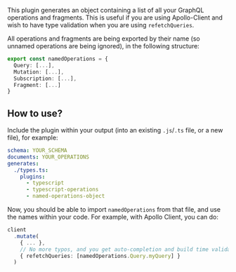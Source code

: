 

<PackageHeader />

This plugin generates an object containing a list of all your GraphQL operations and fragments. This is useful if you are using Apollo-Client and wish to have type validation when you are using `refetchQueries`.

All operations and fragments are being exported by their name (so unnamed operations are being ignored), in the following structure:

```ts
export const namedOperations = {
  Query: [...],
  Mutation: [...],
  Subscription: [...],
  Fragment: [...]
}
```

<PackageApiDocs />

## How to use?

Include the plugin within your output (into an existing `.js`/`.ts` file, or a new file), for example:

```yaml
schema: YOUR_SCHEMA
documents: YOUR_OPERATIONS
generates:
  ./types.ts:
    plugins:
      - typescript
      - typescript-operations
      - named-operations-object
```

Now, you should be able to import `namedOperations` from that file, and use the names within your code. For example, with Apollo Client, you can do:

```ts
client
  .mutate(
    { ... },
    // No more typos, and you get auto-completion and build time validation
    { refetchQueries: [namedOperations.Query.myQuery] }
  )
```
